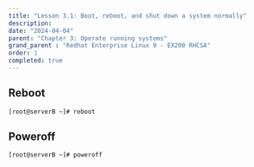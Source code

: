 ```yaml
---
title: "Lesson 3.1: Boot, reboot, and shut down a system normally"
description:
date: "2024-04-04"
parent: "Chapter 3: Operate running systems"
grand_parent : "Redhat Enterprise Linux 9 - EX200 RHCSA"
order: 1
completed: true
---
```


## Reboot
```bash 
[root@serverB ~]# reboot
```

## Poweroff
```bash 
[root@serverB ~]# poweroff
```

